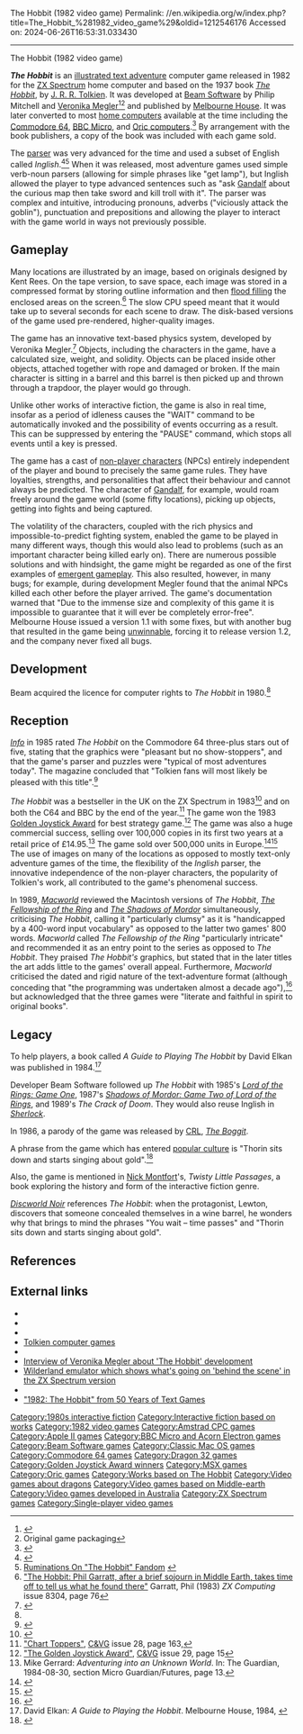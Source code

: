 The Hobbit (1982 video game)
Permalink: //en.wikipedia.org/w/index.php?title=The_Hobbit_%281982_video_game%29&oldid=1212546176
Accessed on: 2024-06-26T16:53:31.033430



------
The Hobbit (1982 video game)
{{Use British English|date=January 2022}}
{{Use dmy dates|date=January 2021}}
{{Infobox video game
|title = The Hobbit
|image = Hobbit adventure packaging.jpg
|caption = ZX Spectrum cover art
|developer = [[Beam Software]]
|publisher = [[Krome Studios Melbourne|Melbourne House]]
|designer = [[Veronika Megler]]<br />Philip Mitchell
|engine =
|released = {{vgrelease|PAL|[[1982 in video gaming|November 1982]]<ref>{{cite magazine |title=Special Feature: Happy Birthday! |magazine=[[Popular Computing Weekly]] |date=1 May 1987 |pages=14–8 |url=https://archive.org/details/popular-computing-weekly-1987-05-01/page/n13/mode/2up}}</ref>}}
|genre = [[Interactive fiction]]
|modes = [[Single-player video game|Single-player]]
|platforms = {{plainlist|
* [[Amstrad CPC]]
* [[Apple II]]
* [[BBC Micro]]
* [[Commodore 64]]
* [[Dragon 64]]
* [[IBM PC]]
* [[Macintosh]]
* [[Oric computers|Oric]]
* [[MSX]]
* [[ZX Spectrum]]}}
}}

'''''The Hobbit''''' is an [[interactive fiction|illustrated text adventure]] computer game released in 1982 for the [[ZX Spectrum]] home computer and based on the 1937 book ''[[The Hobbit]]'', by [[J. R. R. Tolkien]]. It was developed at [[Beam Software]] by Philip Mitchell and [[Veronika Megler]]<ref name=TheRegister>{{cite web | url=http://www.reghardware.com/2012/11/18/hobbit_author_veronika_megler_reminisces/ | title=Author of 80's classic The Hobbit didn't know game was a hit | website=The Register | date=2012-11-18 | author=Simon Sharwood | access-date=2012-11-18}}</ref><ref>Original game packaging</ref> and published by [[Krome Studios Melbourne|Melbourne House]]. It was later converted to most [[home computer]]s available at the time including the [[Commodore 64]], [[BBC Micro]], and [[Oric computers]].<ref>{{cite journal|title=Hobbit Ringers|journal=Personal Computer Games|date=February 1984|issue=3|pages=4|url=https://archive.org/details/Personal_Computer_Games_Issue03/page/n5/mode/2up|access-date=3 May 2016}}</ref> By arrangement with the book publishers, a copy of the book was included with each game sold.

The [[parsing|parser]] was very advanced for the time and used a subset of English called ''Inglish''.<ref name="maher20121116">{{cite web | url=http://www.filfre.net/2012/11/the-hobbit/ | title=The Hobbit | work=The Digital Antiquarian | date=2012-11-16 | access-date=10 October 2014 | author=Maher, Jimmy}}</ref><ref name="HobbitFandom">[http://playitagainproject.org/ruminations-on-the-hobbit-fandom/ Ruminations On "The Hobbit" Fandom] {{Webarchive|url=https://web.archive.org/web/20141010063858/http://playitagainproject.org/ruminations-on-the-hobbit-fandom/ |date=2014-10-10}}</ref> When it was released, most adventure games used simple verb-noun parsers (allowing for simple phrases like "get lamp"), but Inglish allowed the player to type advanced sentences such as "ask [[Gandalf]] about the curious map then take sword and kill troll with it". The parser was complex and intuitive, introducing pronouns, adverbs ("viciously attack the goblin"), punctuation and prepositions and allowing the player to interact with the game world in ways not previously possible.

==Gameplay==
Many locations are illustrated by an image, based on originals designed by Kent Rees. On the tape version, to save space, each image was stored in a compressed format by storing outline information and then [[flood fill]]ing the enclosed areas on the screen.<ref name="PGarrat">[https://wos.meulie.net/pub/sinclair/magazines/ZXComputing/Issue8304/Pages/ZXComputing830400076.jpg "The Hobbit: Phil Garratt, after a brief sojourn in Middle Earth, takes time off to tell us what he found there"] Garratt, Phil (1983) ''ZX Computing'' issue 8304, page 76</ref> The slow CPU speed meant that it would take up to several seconds for each scene to draw. The disk-based versions of the game used pre-rendered, higher-quality images.

The game has an innovative text-based physics system, developed by Veronika Megler.<ref name="HobbitLady">{{cite web | url=http://www.avventuretestuali.com/interviste/megler-eng/ | title=The Hobbit and his Lady | work=L'avventura è l'avventura | date=April 2002 | access-date=10 October 2014}}</ref> Objects, including the characters in the game, have a calculated size, weight, and solidity. Objects can be placed inside other objects, attached together with rope and damaged or broken. If the main character is sitting in a barrel and this barrel is then picked up and thrown through a trapdoor, the player would go through.

Unlike other works of interactive fiction, the game is also in real time, insofar as a period of idleness causes the "WAIT" command to be automatically invoked and the possibility of events occurring as a result. This can be suppressed by entering the "PAUSE" command, which stops all events until a key is pressed.

The game has a cast of [[non-player character]]s (NPCs) entirely independent of the player and bound to precisely the same game rules. They have loyalties, strengths, and personalities that affect their behaviour and cannot always be predicted. The character of [[Gandalf]], for example, would roam freely around the game world (some fifty locations), picking up objects, getting into fights and being captured.

The volatility of the characters, coupled with the rich physics and impossible-to-predict fighting system, enabled the game to be played in many different ways, though this would also lead to problems (such as an important character being killed early on). There are numerous possible solutions and with hindsight, the game might be regarded as one of the first examples of [[emergent gameplay]]. This also resulted, however, in many bugs; for example, during development Megler found that the animal NPCs killed each other before the player arrived. The game's documentation warned that "Due to the immense size and complexity of this game it is impossible to guarantee that it will ever be completely error-free". Melbourne House issued a version 1.1 with some fixes, but with another bug that resulted in the game being [[unwinnable]], forcing it to release version 1.2, and the company never fixed all bugs.{{r|maher20121116}}

==Development==
Beam acquired the licence for computer rights to ''The Hobbit'' in 1980.<ref name="history"/>

==Reception==
''[[Info (magazine)|Info]]'' in 1985 rated ''The Hobbit'' on the Commodore 64 three-plus stars out of five, stating that the graphics were "pleasant but no show-stoppers", and that the game's parser and puzzles were "typical of most adventures today". The magazine concluded that "Tolkien fans will most likely be pleased with this title".<ref name="info198601">{{Cite magazine | last1=Dunnington | first1=Benn | last2=Brown | first2=Mark R. | date=December 1985 – January 1986 | url=https://archive.org/stream/info-magazine-09/Info_Issue_09_1985_Dec-Jan_1986#page/n5/mode/2up | title=C-64/128 Gallery | magazine=Info | pages=4-5,88-93 | access-date=2019-03-19}}</ref>

''The Hobbit'' was a bestseller in the UK on the ZX Spectrum in 1983<ref>{{cite journal|title=Melbourne House Advertisement|journal=Sinclair User|date=April 1983|issue=13|pages=4|url=https://wos.meulie.net/pub/sinclair/magazines/SinclairUser/Issue013/Pages/SinclairUser01300004.jpg|access-date=3 May 2016}}</ref> and on both the C64 and BBC by the end of the year.<ref>[https://wos.meulie.net/pub/sinclair/magazines/C+VG/Issue028/Pages/CVG02800163.jpg "Chart Toppers"], [[C&VG]] issue 28, page 163,</ref> The game won the 1983 [[Golden Joystick Award]] for best strategy game.<ref name="C&VG">[https://wos.meulie.net/pub/sinclair/magazines/C+VG/Issue029/Pages/CVG02900015.jpg "The Golden Joystick Award"], [[C&VG]] issue 29, page 15</ref> The game was also a huge commercial success, selling over 100,000 copies in its first two years at a retail price of £14.95.<ref name="adventuring1984">Mike Gerrard: ''Adventuring into an Unknown World''. In: The Guardian, 1984-08-30, section Micro Guardian/Futures, page 13.</ref> The game sold over 500,000 units in Europe.<ref name="history">{{cite web|url=http://www.beam.com.au/E3/comphist.htm|archive-url=https://web.archive.org/web/19971021035824/http://www.beam.com.au/E3/comphist.htm|title=Beam Software Company History|website=beam.com.au|archive-date=October 21, 1997|access-date=March 17, 2022}}</ref><ref>{{cite web|first=Fred|last=Milgrom|url=https://www.newspapers.com/clip/97755746/the-age/|title=Innovator keeps firing|newspaper=[[The Age]]|page=14|date=September 29, 1997|access-date=March 17, 2022|via=[[Newspapers.com]]}}</ref> The use of images on many of the locations as opposed to mostly text-only adventure games of the time, the flexibility of the ''Inglish'' parser, the innovative independence of the non-player characters, the popularity of Tolkien's work, all contributed to the game's phenomenal success.

In 1989, ''[[Macworld]]'' reviewed the Macintosh versions of ''The Hobbit'', ''[[Lord of the Rings: Game One|The Fellowship of the Ring]]'' and ''[[Shadows of Mordor|The Shadows of Mordor]]'' simultaneously, criticising ''The Hobbit'', calling it "particularly clumsy" as it is "handicapped by a 400-word input vocabulary" as opposed to the latter two games' 800 words. ''Macworld'' called ''The Fellowship of the Ring'' "particularly intricate" and recommended it as an entry point to the series as opposed to ''The Hobbit''. They praised ''The Hobbit's'' graphics, but stated that in the later titles the art adds little to the games' overall appeal. Furthermore, ''Macworld'' criticised the dated and rigid nature of the text-adventure format (although conceding that "the programming was undertaken almost a decade ago"),<ref>{{cite magazine|last = McCandless|first = Keith|title = New Hobbits For Old|date = May 1989|url = https://archive.org/details/MacWorld_8905_May_1989/page/n219|magazine = Macworld|publisher = Mac Publishing|page = 209}}</ref> but acknowledged that the three games were "literate and faithful in spirit to original books".

==Legacy==
To help players, a book called ''A Guide to Playing The Hobbit'' by David Elkan was published in 1984.<ref>David Elkan: ''A Guide to Playing the Hobbit''. Melbourne House, 1984, {{ISBN|0-86161-161-6}}</ref>

Developer Beam Software followed up ''The Hobbit'' with 1985's ''[[Lord of the Rings: Game One]]'', 1987's ''[[Shadows of Mordor|Shadows of Mordor: Game Two of Lord of the Rings]]'', and 1989's ''The Crack of Doom''. They would also reuse Inglish in ''[[Sherlock (video game)|Sherlock]]''.

In 1986, a parody of the game was released by [[CRL Group|CRL]], ''[[The Boggit]]''.

A phrase from the game which has entered [[popular culture]] is "Thorin sits down and starts singing about gold".<ref>{{cite journal|last=Campbell |first=Stuart |url=https://archive.org/stream/your-sinclair-72/YourSinclair_72_Dec_1991#page/n27/mode/2up |title= Top 100 Speccy Games |journal=[[Your Sinclair]] |issue= 72 |date= December 1991 |page=28}}</ref>

Also, the game is mentioned in [[Nick Montfort]]'s, ''Twisty Little Passages'', a book exploring the history and form of the interactive fiction genre.

''[[Discworld Noir]]'' references ''The Hobbit'': when the protagonist, Lewton, discovers that someone concealed themselves in a wine barrel, he wonders why that brings to mind the phrases "You wait – time passes" and "Thorin sits down and starts singing about gold".

==References==
{{reflist}}

==External links==
* {{moby game|id=/hobbit|name=''The Hobbit''}}
* {{WoS game|id=0006440|name=The Hobbit}}
* {{Internet Archive game|msdos_Hobbit_The_1983}}
* [http://www.lysator.liu.se/tolkien-games/entry/hobbit.html Tolkien computer games]
* {{dmoz|Games/Video_Games/Adventure/Text_Adventures/Tolkien_Series,_The/Hobbit,_The|The Hobbit}}
* [http://www.avventuretestuali.com/interviste/megler-eng Interview of Veronika Megler about 'The Hobbit' development]
* [http://veronikamegler.com/WL/wl.htm Wilderland emulator which shows what's going on 'behind the scene' in the ZX Spectrum version]
* {{IFDB|id=6dzy6mc93tf0nzfs|title=The Hobbit}}
* [https://if50.substack.com/p/1982-the-hobbit "1982: The Hobbit" from 50 Years of Text Games]

{{Hobbit}}
{{Middle-earth video games}}
{{DEFAULTSORT:Hobbit, The}}

[[Category:1980s interactive fiction]]
[[Category:Interactive fiction based on works]]
[[Category:1982 video games]]
[[Category:Amstrad CPC games]]
[[Category:Apple II games]]
[[Category:BBC Micro and Acorn Electron games]]
[[Category:Beam Software games]]
[[Category:Classic Mac OS games]]
[[Category:Commodore 64 games]]
[[Category:Dragon 32 games]]
[[Category:Golden Joystick Award winners]]
[[Category:MSX games]]
[[Category:Oric games]]
[[Category:Works based on The Hobbit]]
[[Category:Video games about dragons]]
[[Category:Video games based on Middle-earth]]
[[Category:Video games developed in Australia]]
[[Category:ZX Spectrum games]]
[[Category:Single-player video games]]